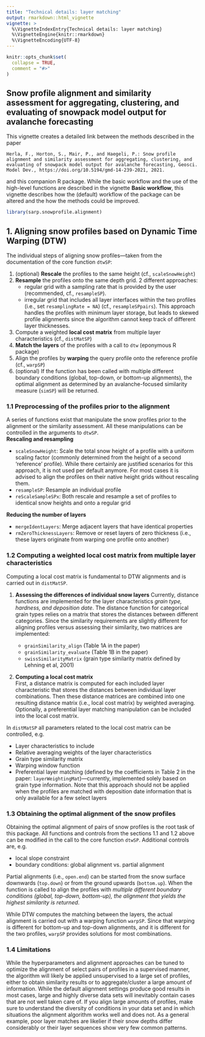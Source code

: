 ```yaml
---
title: "Technical details: layer matching"
output: rmarkdown::html_vignette
vignette: >
  %\VignetteIndexEntry{Technical details: layer matching}
  %\VignetteEngine{knitr::rmarkdown}
  %\VignetteEncoding{UTF-8}
---
```


```r
knitr::opts_chunk$set(
  collapse = TRUE,
  comment = "#>"
)
```

## Snow profile alignment and similarity assessment for aggregating, clustering, and evaluating of snowpack model output for avalanche forecasting

This vignette creates a detailed link between the methods described in the paper 
```
Herla, F., Horton, S., Mair, P., and Haegeli, P.: Snow profile alignment and similarity assessment for aggregating, clustering, and evaluating of snowpack model output for avalanche forecasting, Geosci. Model Dev., https://doi.org/10.5194/gmd-14-239-2021, 2021.
```
and this companion R package. While the basic workflow and the use of the high-level functions are described in the vignette **Basic workflow**, this vignette describes how the (default) workflow of the package can be altered and the how the methods could be improved.

```r
library(sarp.snowprofile.alignment)
```


## 1. Aligning snow profiles based on Dynamic Time Warping (DTW)

The individual steps of aligning snow profiles---taken from the documentation of the core function `dtwSP`:

  1. (optional) **Rescale** the profiles to the same height (cf., `scaleSnowHeight`)
  2. **Resample** the profiles onto the same depth grid. 2 different approaches:
      - regular grid with a sampling rate that is provided by the user (recommended, cf., `resampleSP`).  
      - irregular grid that includes all layer interfaces within the two profiles (i.e., set `resamplingRate = NA`) (cf., `resampleSPpairs`). This approach handles the profiles with minimum layer storage, but leads to skewed profile alignments since the algorithm cannot keep track of different layer thicknesses.
  3. Compute a weighted **local cost matrix** from multiple layer characteristics (cf., `distMatSP`)
  4. **Match the layers** of the profiles with a call to `dtw` (eponymous R package)
  5. Align the profiles by **warping** the query profile onto the reference profile (cf., `warpSP`)
  6. (optional) If the function has been called with multiple different boundary conditions (global, top-down, or bottom-up alignments),
  the optimal alignment as determined by an avalanche-focused similarity measure (`simSP`) will be returned.



### 1.1 Preprocessing of the profiles prior to the alignment

A series of functions exist that manipulate the snow profiles prior to the alignment or the similarity assessment. All these manipulations can be controlled in the arguments to `dtwSP`.  
**Rescaling and resampling**

  - `scaleSnowHeight`: Scale the total snow height of a profile with a uniform scaling factor (commonly determined from the height of a second 'reference' profile). While there certainly are justified scenarios for this approach, it is not used per default anymore. For most cases it is advised to align the profiles on their native height grids without rescaling them.
  - `resampleSP`: Resample an individual profile 
  - `reScaleSampleSPx`: Both rescale and resample a set of profiles to identical snow heights and onto a regular grid
  
**Reducing the number of layers**

  - `mergeIdentLayers`: Merge adjacent layers that have identical properties
  - `rmZeroThicknessLayers`: Remove or reset layers of zero thickness (i.e., these layers originate from warping one profile onto another)


### 1.2 Computing a weighted local cost matrix from multiple layer characteristics

Computing a local cost matrix is fundamental to DTW alignments and is carried out in `distMatSP`.

 1. **Assessing the differences of individual snow layers**
 Currently, distance functions are implemented for the layer characteristics *grain type, hardness, and deposition date*. The distance function 
 for categorical grain types relies on a matrix that stores the distances between different categories. Since the similarity requirements are slightly  different for aligning profiles versus assessing their similarity, two matrices are implemented: 

    - `grainSimilarity_align` (Table 1A in the paper)
    - `grainSimilarity_evaluate` (Table 1B in the paper)
    - `swissSimilarityMatrix` (grain type similarity matrix defined by Lehning et al, 2001)
    
  2. **Computing a local cost matrix**  
  First, a distance matrix is computed for each included layer characteristic that stores the distances between individual layer combinations. Then these distance matrices are combined into one resulting distance matrix (i.e., local cost matrix) by weighted averaging. Optionally, a preferential layer matching manipulation can be included into the local cost matrix.
  
In `distMatSP` all parameters related to the local cost matrix can be controlled, e.g.
  
  - Layer characteristics to include
  - Relative averaging weights of the layer characteristics
  - Grain type similarity matrix
  - Warping window function
  - Preferential layer matching (defined by the coefficients in Table 2 in the paper: `layerWeightingMat`)---currently, implemented solely based on grain type information. Note that this approach should not be applied when the profiles are matched with deposition date information that is only available for a few select layers
  

### 1.3 Obtaining the optimal alignment of the snow profiles

Obtaining the optimal alignment of pairs of snow profiles is the root task of this package. All functions and controls from the sections 1.1 and 1.2 above can be modified in the call to the core function `dtwSP`. Additional controls are, e.g.

  - local slope constraint
  - boundary conditions: global alignment vs. partial alignment  

Partial alignments (i.e., `open.end`) can be started from the snow surface downwards (`top.down`) or from the ground upwards (`bottom.up`). When the function is called to align the profiles with *multiple different boundary conditions (global, top-down, bottom-up), the alignment that yields the highest similarity is returned*.

While DTW computes the matching between the layers, the actual alignment is carried out with a warping function `warpSP`. Since that warping is different for bottom-up and top-down alignments, and it is different for the two profiles, `warpSP` provides solutions for most combinations.


### 1.4 Limitations

While the hyperparameters and alignment approaches can be tuned to optimize the alignment of select pairs of profiles in a supervised manner, the algorithm will likely be applied unsupervised to a large set of profiles, either to obtain similarity results or to aggregate/cluster a large amount of information. While the default alignment settings produce good results in most cases, large and highly diverse data sets will inevitably contain cases that are not well taken care of. If you align large amounts of profiles, make sure to understand the diversity of conditions in your data set and in which situations the alignment algorithm works well and does not. As a general example, poor layer matches are likelier if their snow depths differ considerably or their layer sequences show very few common patterns.



